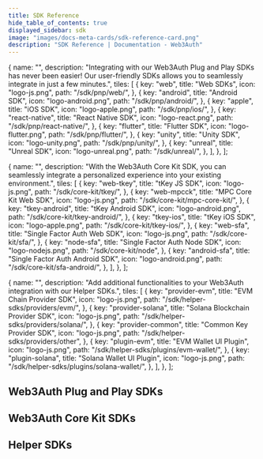 ```yaml
---
title: SDK Reference
hide_table_of_contents: true
displayed_sidebar: sdk
image: "images/docs-meta-cards/sdk-reference-card.png"
description: "SDK Reference | Documentation - Web3Auth"
---
```



  {
    name: "",
    description:
      "Integrating with our Web3Auth Plug and Play SDKs has never been easier! Our user-friendly SDKs allows you to seamlessly integrate in just a few minutes.",
    tiles: [
      {
        key: "web",
        title: "Web SDKs",
        icon: "logo-js.png",
        path: "/sdk/pnp/web/",
      },
      {
        key: "android",
        title: "Android SDK",
        icon: "logo-android.png",
        path: "/sdk/pnp/android/",
      },
      {
        key: "apple",
        title: "iOS SDK",
        icon: "logo-apple.png",
        path: "/sdk/pnp/ios/",
      },
      {
        key: "react-native",
        title: "React Native SDK",
        icon: "logo-react.png",
        path: "/sdk/pnp/react-native/",
      },
      {
        key: "flutter",
        title: "Flutter SDK",
        icon: "logo-flutter.png",
        path: "/sdk/pnp/flutter/",
      },
      {
        key: "unity",
        title: "Unity SDK",
        icon: "logo-unity.png",
        path: "/sdk/pnp/unity/",
      },
      {
        key: "unreal",
        title: "Unreal SDK",
        icon: "logo-unreal.png",
        path: "/sdk/unreal/",
      },
    ],
  },
];

  {
    name: "",
    description: "With the Web3Auth Core Kit SDK, you can seamlessly integrate a personalized experience into your existing environment.",
    tiles: [
      {
        key: "web-tkey",
        title: "tKey JS SDK",
        icon: "logo-js.png",
        path: "/sdk/core-kit/tkey/",
      },
      {
        key: "web-mpcck",
        title: "MPC Core Kit Web SDK",
        icon: "logo-js.png",
        path: "/sdk/core-kit/mpc-core-kit/",
      },
      {
        key: "tkey-android",
        title: "tKey Android SDK",
        icon: "logo-android.png",
        path: "/sdk/core-kit/tkey-android/",
      },
      {
        key: "tkey-ios",
        title: "tKey iOS SDK",
        icon: "logo-apple.png",
        path: "/sdk/core-kit/tkey-ios/",
      },
      {
        key: "web-sfa",
        title: "Single Factor Auth Web SDK",
        icon: "logo-js.png",
        path: "/sdk/core-kit/sfa/",
      },
      {
        key: "node-sfa",
        title: "Single Factor Auth Node SDK",
        icon: "logo-nodejs.png",
        path: "/sdk/core-kit/node",
      },
      {
        key: "android-sfa",
        title: "Single Factor Auth Android SDK",
        icon: "logo-android.png",
        path: "/sdk/core-kit/sfa-android/",
      },
    ],
  },
];

  {
    name: "",
    description: "Add additional functionalities to your Web3Auth integration with our Helper SDKs.",
    tiles: [
      {
        key: "provider-evm",
        title: "EVM Chain Provider SDK",
        icon: "logo-js.png",
        path: "/sdk/helper-sdks/providers/evm/",
      },
      {
        key: "provider-solana",
        title: "Solana Blockchain Provider SDK",
        icon: "logo-js.png",
        path: "/sdk/helper-sdks/providers/solana/",
      },
      {
        key: "provider-common",
        title: "Common Key Provider SDK",
        icon: "logo-js.png",
        path: "/sdk/helper-sdks/providers/other",
      },
      {
        key: "plugin-evm",
        title: "EVM Wallet UI Plugin",
        icon: "logo-js.png",
        path: "/sdk/helper-sdks/plugins/evm-wallet/",
      },
      {
        key: "plugin-solana",
        title: "Solana Wallet UI Plugin",
        icon: "logo-js.png",
        path: "/sdk/helper-sdks/plugins/solana-wallet/",
      },
    ],
  },
];

## Web3Auth Plug and Play SDKs

<Tiles tileGroups={PlugAndPlayGroupsData} />

## Web3Auth Core Kit SDKs

<Tiles tileGroups={CoreKitGroupsData} />

## Helper SDKs

<Tiles tileGroups={HelperSDKGroupData} />
